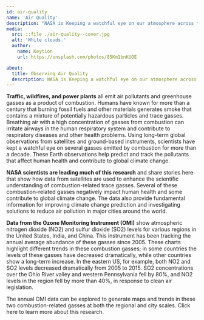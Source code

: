 ```yaml
---
id: air-quality
name: 'Air Quality'
description: "NASA is Keeping a watchful eye on our atmosphere across the world"
media:
  src: ::file ./air-quality--cover.jpg
  alt: 'White clouds.'
  author:
    name: Keytion
    url: https://unsplash.com/photos/85Km1bnKUOE

about:
  title: Observing Air Quality
  description: NASA is Keeping a watchful eye on our atmosphere across the world
---
```

<Block>
<Prose>

**Traffic, wildfires, and power plants** all emit air pollutants and greenhouse gasses as a product of combustion. Humans have known for more than a century that burning fossil fuels and other materials generates smoke that contains a mixture of potentially hazardous particles and trace gasses. Breathing air with a high concentration of gasses from combustion can irritate airways in the human respiratory system and contribute to respiratory diseases and other health problems.
Using long-term global observations from satellites and ground-based instruments, scientists have kept a watchful eye on several gasses emitted by combustion for more than a decade.  These Earth observations help predict and track the pollutants that affect human health and contribute to global climate change.

**NASA scientists are leading much of this research** and share stories here that show how data from satellites are used to enhance the scientific understanding of combustion-related trace gasses. Several of these combustion-related gasses negatively impact human health and some contribute to global climate change. The data also provide fundamental information for improving climate change prediction and investigating solutions to reduce air pollution in major cities around the world.

**Data from the Ozone Monitoring Instrument (OMI)** show atmospheric nitrogen dioxide (NO2) and sulfur dioxide (SO2) levels for various regions in the United States, India, and China. This instrument has been tracking the annual average abundance of these gasses since 2005. These charts highlight different trends in these combustion gasses; in some countries the levels of these gasses have decreased dramatically, while other countries show a long-term increase. 
In the eastern US, for example, both NO2 and SO2 levels decreased dramatically from 2005 to 2015. SO2 concentrations over the Ohio River valley and western Pennsylvania fell by 80%, and NO2 levels in the region fell by more than 40%, in response to clean air legislation.

The annual OMI data can be explored to generate maps and trends in these two combustion-related gasses at both the regional and city scales. Click here to learn more about this research.

</Prose>
</Block>
